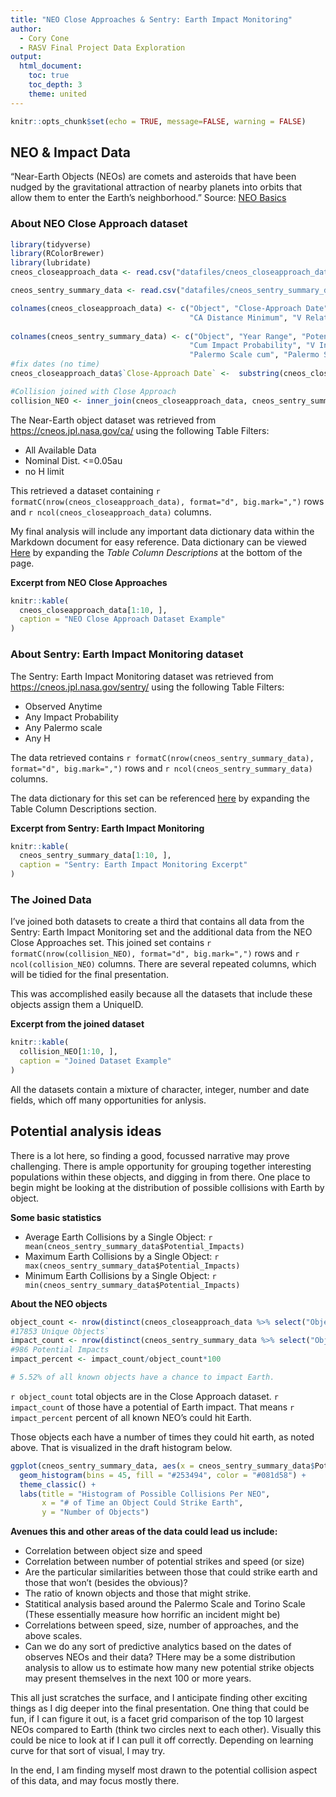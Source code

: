 ```yaml
---
title: "NEO Close Approaches & Sentry: Earth Impact Monitoring"
author:
  - Cory Cone
  - RASV Final Project Data Exploration
output:
  html_document:
    toc: true
    toc_depth: 3
    theme: united
---
```



```r
knitr::opts_chunk$set(echo = TRUE, message=FALSE, warning = FALSE)
```

## NEO & Impact Data

"Near-Earth Objects (NEOs) are comets and asteroids that have been nudged by the gravitational attraction of nearby planets into orbits that allow them to enter the Earth’s neighborhood." Source: [NEO Basics](https://cneos.jpl.nasa.gov/about/basics.html)

### About NEO Close Approach dataset
```r
library(tidyverse)
library(RColorBrewer)
library(lubridate)
cneos_closeapproach_data <- read.csv("datafiles/cneos_closeapproach_data.csv", stringsAsFactors = FALSE)

cneos_sentry_summary_data <- read.csv("datafiles/cneos_sentry_summary_data.csv", stringsAsFactors = FALSE)

colnames(cneos_closeapproach_data) <- c("Object", "Close-Approach Date", "CA Distance Nominal", 
                                        "CA Distance Minimum", "V Relative", "V Infinity", "H", "Est. Diameter", "UniqueID")
                                
colnames(cneos_sentry_summary_data) <- c("Object", "Year Range", "Potential_Impacts", 
                                        "Cum Impact Probability", "V Infinity", "H", "Est. Diameter", 
                                        "Palermo Scale cum", "Palermo Scale max", "Torino Scale", "UniqueID")
#fix dates (no time)
cneos_closeapproach_data$`Close-Approach Date` <-  substring(cneos_closeapproach_data$`Close-Approach Date`,1,11)

#Collision joined with Close Approach
collision_NEO <- inner_join(cneos_closeapproach_data, cneos_sentry_summary_data, by = "UniqueID")
```
The Near-Earth object dataset was retrieved from [https://cneos.jpl.nasa.gov/ca/](https://cneos.jpl.nasa.gov/ca/) using the following Table Filters:

* All Available Data
* Nominal Dist. <=0.05au
* no H limit

This retrieved a dataset containing `r formatC(nrow(cneos_closeapproach_data), format="d", big.mark=",")` rows and `r ncol(cneos_closeapproach_data)` columns.

My final analysis will include any important data dictionary data within the Markdown document for easy reference. Data dictionary can be viewed [Here](https://cneos.jpl.nasa.gov/ca/) by expanding the *Table Column Descriptions* at the bottom of the page.

**Excerpt from NEO Close Approaches**


```r
knitr::kable(
  cneos_closeapproach_data[1:10, ],
  caption = "NEO Close Approach Dataset Example"
)
```

### About Sentry: Earth Impact Monitoring dataset

The Sentry: Earth Impact Monitoring dataset was retrieved from [https://cneos.jpl.nasa.gov/sentry/](https://cneos.jpl.nasa.gov/sentry/) using the following Table Filters:

* Observed Anytime
* Any Impact Probability
* Any Palermo scale
* Any H

The data retrieved contains `r formatC(nrow(cneos_sentry_summary_data), format="d", big.mark=",")` rows and `r ncol(cneos_sentry_summary_data)` columns.

The data dictionary for this set can be referenced [here](https://cneos.jpl.nasa.gov/sentry/) by expanding the Table Column Descriptions section.

**Excerpt from Sentry: Earth Impact Monitoring**

```r
knitr::kable(
  cneos_sentry_summary_data[1:10, ],
  caption = "Sentry: Earth Impact Monitoring Excerpt"
)
```

### The Joined Data

I've joined both datasets to create a third that contains all data from the Sentry: Earth Impact Monitoring set and the additional data from the NEO Close Approaches set. This joined set contains `r formatC(nrow(collision_NEO), format="d", big.mark=",")` rows and `r ncol(collision_NEO)` columns. There are several repeated columns, which will be tidied for the final presentation.

This was accomplished easily because all the datasets that include these objects assign them a UniqueID. 

**Excerpt from the joined dataset**

```r
knitr::kable(
  collision_NEO[1:10, ],
  caption = "Joined Dataset Example"
)
```

All the datasets contain a mixture of character, integer, number and date fields, which off many opportunities for anlysis.


## Potential analysis ideas

There is a lot here, so finding a good, focussed narrative may prove challenging. There is ample opportunity for grouping together interesting populations within these objects, and digging in from there. One place to begin might be looking at the distribution of possible collisions with Earth by object.

**Some basic statistics**

* Average Earth Collisions by a Single Object: `r mean(cneos_sentry_summary_data$Potential_Impacts)`
* Maximum Earth Collisions by a Single Object: `r max(cneos_sentry_summary_data$Potential_Impacts)`
* Minimum Earth Collisions by a Single Object: `r min(cneos_sentry_summary_data$Potential_Impacts)`

**About the NEO objects**

```r
object_count <- nrow(distinct(cneos_closeapproach_data %>% select("Object")))
#17853 Unique Objects`
impact_count <- nrow(distinct(cneos_sentry_summary_data %>% select("Object")))
#986 Potential Impacts
impact_percent <- impact_count/object_count*100

# 5.52% of all known objects have a chance to impact Earth.

```

`r object_count` total objects are in the Close Approach dataset. `r impact_count` of those have a potential of Earth impact. That means `r impact_percent` percent of all known NEO's could hit Earth.

Those objects each have a number of times they could hit earth, as noted above. That is visualized in the draft histogram below. 

```r
ggplot(cneos_sentry_summary_data, aes(x = cneos_sentry_summary_data$Potential_Impacts)) +
  geom_histogram(bins = 45, fill = "#253494", color = "#081d58") +
  theme_classic() +
  labs(title = "Histogram of Possible Collisions Per NEO",
       x = "# of Time an Object Could Strike Earth",
       y = "Number of Objects")
```


**Avenues this and other areas of the data could lead us include:**

* Correlation between object size and speed
* Correlation between number of potential strikes and speed (or size)
* Are the particular similarities between those that could strike earth and those that won't (besides the obvious)?
* The ratio of known objects and those that might strike. 
* Statitical analysis based around the Palermo Scale and Torino Scale (These essentially measure how horrific an incident might be)
* Correlations between speed, size, number of approaches, and the above scales.
* Can we do any sort of predictive analytics based on the dates of observes NEOs and their data? THere may be a some distribution analysis to allow us to estimate how many new potential strike objects may present themselves in the next 100 or more years. 

This all just scratches the surface, and I anticipate finding other exciting things as I dig deeper into the final presentation. One thing that could be fun, if I can figure it out, is a facet grid comparison of the top 10 largest NEOs compared to Earth (think two circles next to each other). Visually this could be nice to look at if I can pull it off correctly. Depending on learning curve for that sort of visual, I may try.

In the end, I am finding myself most drawn to the potential collision aspect of this data, and may focus mostly there. 







